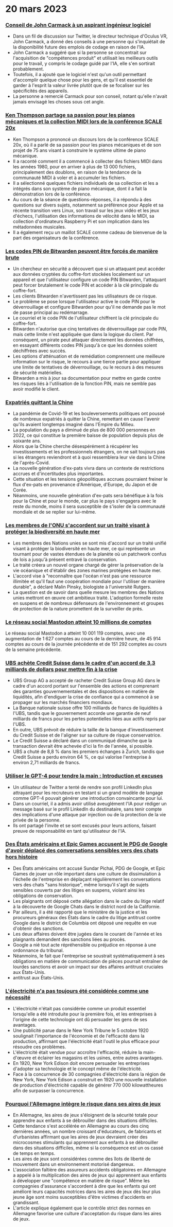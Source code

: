 

<CallToAction />

<Steps>

# 20 mars 2023

### [Conseil de John Carmack à un aspirant ingénieur logiciel](https://twitter.com/ID_AA_Carmack/status/1637087219591659520?ref=hackernewsgpt.com)

- Dans un fil de discussion sur Twitter, le directeur technique d'Oculus VR, John Carmack, a donné des conseils à une personne qui s'inquiétait de la disponibilité future des emplois de codage en raison de l'IA.
- John Carmack a suggéré que si la personne se concentrait sur l'acquisition de "compétences produit" et utilisait les meilleurs outils pour le travail, y compris le codage guidé par l'IA, elle s'en sortirait probablement.
- Toutefois, il a ajouté que le logiciel n'est qu'un outil permettant d'accomplir quelque chose pour les gens, et qu'il est essentiel de garder à l'esprit la valeur livrée plutôt que de se focaliser sur les spécificités des appareils.
- La personne a remercié Carmack pour son conseil, notant qu'elle n'avait jamais envisagé les choses sous cet angle.

### [Ken Thompson partage sa passion pour les pianos mécaniques et la collection MIDI lors de la conférence SCALE 20x](https://www.youtube.com/watch?v=kaandEt_pKw&ref=hackernewsgpt.com)

- Ken Thompson a prononcé un discours lors de la conférence SCALE 20x, où il a parlé de sa passion pour les pianos mécaniques et de son projet de 75 ans visant à construire le système ultime de piano mécanique.
- Il a raconté comment il a commencé à collecter des fichiers MIDI dans les années 1980, pour en arriver à plus de 13 000 fichiers, principalement des doublons, en raison de la tendance de la communauté MIDI à voler et à accumuler les fichiers.
- Il a sélectionné quelques fichiers individuels de sa collection et les a intégrés dans son système de piano mécanique, dont il a fait la démonstration lors de la conférence.
- Au cours de la séance de questions-réponses, il a répondu à des questions sur divers sujets, notamment sa préférence pour Apple et sa récente transition vers Linux, son travail sur les jeux vidéo et les jeux d'échecs, l'utilisation des informations de vélocité dans le MIDI, sa collection d'ordinateurs Raspberry Pi et son implication dans les métadonnées musicales.
- Il a également reçu un maillot SCALE comme cadeau de bienvenue de la part des organisateurs de la conférence.

### [Les codes PIN de Bitwarden peuvent être forcés de manière brute](https://ambiso.github.io/bitwarden-pin/?ref=hackernewsgpt.com)

- Un chercheur en sécurité a découvert que si un attaquant peut accéder aux données cryptées du coffre-fort stockées localement sur un appareil et que l'utilisateur configure un code PIN Bitwarden, l'attaquant peut forcer brutalement le code PIN et accéder à la clé principale du coffre-fort.
- Les clients Bitwarden n'avertissent pas les utilisateurs de ce risque.
- Le problème se pose lorsque l'utilisateur active le code PIN pour le déverrouillage et configure Bitwarden pour qu'il ne demande pas le mot de passe principal au redémarrage.
- Le courriel et le code PIN de l'utilisateur chiffrent la clé principale du coffre-fort.
- Bitwarden n'autorise que cinq tentatives de déverrouillage par code PIN, mais cette limite n'est appliquée que dans la logique du client. Par conséquent, un pirate peut attaquer directement les données chiffrées, en essayant différents codes PIN jusqu'à ce que les données soient déchiffrées avec succès.
- Les options d'atténuation et de remédiation comprennent une meilleure information sur le risque, le recours à une tierce partie pour appliquer une limite de tentatives de déverrouillage, ou le recours à des mesures de sécurité matérielles.
- Bitwarden a mis à jour sa documentation pour mettre en garde contre les risques liés à l'utilisation de la fonction PIN, mais ne semble pas avoir modifié le client.

### [Expatriés quittant la Chine](https://www.persuasion.community/p/leaving-china?ref=hackernewsgpt.com)

- La pandémie de Covid-19 et les bouleversements politiques ont poussé de nombreux expatriés à quitter la Chine, remettant en cause l'avenir qu'ils avaient longtemps imaginé dans l'Empire du Milieu.
- La population du pays a diminué de plus de 800 000 personnes en 2022, ce qui constitue la première baisse de population depuis plus de soixante ans.
- Alors que la Chine cherche désespérément à récupérer les investissements et les professionnels étrangers, on ne sait toujours pas si les étrangers reviendront et à quoi ressemblera leur vie dans la Chine de l'après-Covid.
- La nouvelle génération d'ex-pats vivra dans un contexte de restrictions accrues et d'incertitudes plus importantes.
- Cette situation et les tensions géopolitiques accrues pourraient freiner le flux d'ex-pats en provenance d'Amérique, d'Europe, du Japon et de Corée.
- Néanmoins, une nouvelle génération d'ex-pats sera bénéfique à la fois pour la Chine et pour le monde, car plus le pays s'engagera avec le reste du monde, moins il sera susceptible de s'isoler de la communauté mondiale et de se replier sur lui-même.

### [Les membres de l'ONU s'accordent sur un traité visant à protéger la biodiversité en haute mer](https://apnews.com/article/un-oceans-biodiversity-treaty-0b024fa07e8c1947236d8b8491ebf92c?ref=hackernewsgpt.com)

- Les membres des Nations unies se sont mis d'accord sur un traité unifié visant à protéger la biodiversité en haute mer, ce qui représente un tournant pour de vastes étendues de la planète où un patchwork confus de lois a jusqu'à présent entravé la conservation.
- Le traité créera un nouvel organe chargé de gérer la préservation de la vie océanique et d'établir des zones marines protégées en haute mer.
- L'accord vise à "reconnaître que l'océan n'est pas une ressource illimitée et qu'il faut une coopération mondiale pour l'utiliser de manière durable", a déclaré Malin Pinsky, biologiste à l'université Rutgers.
- La question est de savoir dans quelle mesure les membres des Nations unies mettront en œuvre cet ambitieux traité. L'adoption formelle reste en suspens et de nombreux défenseurs de l'environnement et groupes de protection de la nature promettent de la surveiller de près.

### [Le réseau social Mastodon atteint 10 millions de comptes](https://mastodon.social/@mastodonusercount/110051957865629817?ref=hackernewsgpt.com)

Le réseau social Mastodon a atteint 10 001 119 comptes, avec une augmentation de 1 627 comptes au cours de la dernière heure, de 45 914 comptes au cours de la journée précédente et de 151 292 comptes au cours de la semaine précédente.

### [UBS achète Credit Suisse dans le cadre d'un accord de 3,3 milliards de dollars pour mettre fin à la crise](https://www.bloomberg.com/news/articles/2023-03-19/ubs-agrees-to-buy-credit-suisse-in-historic-deal-to-end-crisis?ref=hackernewsgpt.com)

- UBS Group AG a accepté de racheter Credit Suisse Group AG dans le cadre d'un accord portant sur l'ensemble des actions et comprenant des garanties gouvernementales et des dispositions en matière de liquidités, afin d'endiguer la crise de confiance qui a commencé à se propager sur les marchés financiers mondiaux.
- La Banque nationale suisse offre 100 milliards de francs de liquidités à l'UBS, tandis que le gouvernement accorde une garantie de neuf milliards de francs pour les pertes potentielles liées aux actifs repris par l'UBS.
- En outre, UBS prévoit de réduire la taille de la banque d'investissement du Credit Suisse et de l'aligner sur sa culture de risque conservatrice.
- Le Credit Suisse a déclaré dans un communiqué dimanche que la transaction devrait être achevée d'ici la fin de l'année, si possible.
- UBS a chuté de 8,8 % dans les premiers échanges à Zurich, tandis que Credit Suisse a perdu environ 64 %, ce qui valorise l'entreprise à environ 2,71 milliards de francs.

### [Utiliser le GPT-4 pour tendre la main : Introduction et excuses](https://twitter.com/brdskggs/status/1637114268876144640?ref=hackernewsgpt.com)

- Un utilisateur de Twitter a tenté de rendre son profil LinkedIn plus attrayant pour les recruteurs en testant si un grand modèle de langage comme GPT-4 pouvait générer une introduction convaincante pour lui.
- Dans un courriel, il a admis avoir utilisé aveuglément l'IA pour rédiger un message basé sur le profil LinkedIn du destinataire, sans tenir compte des implications d'une attaque par injection ou de la protection de la vie privée de la personne.
- Ils ont partagé l'invite et se sont excusés pour leurs actions, faisant preuve de responsabilité en tant qu'utilisateur de l'IA.

### [Des États américains et Epic Games accusent le PDG de Google d'avoir déplacé des conversations sensibles vers des chats hors histoire](http://www.fosspatents.com/2023/03/us-states-epic-games-others-accuse.html?ref=hackernewsgpt.com)

- Des États américains ont accusé Sundar Pichai, PDG de Google, et Epic Games de jouer un rôle important dans une culture de dissimulation à l'échelle de l'entreprise en déplaçant régulièrement les conversations vers des chats "sans historique", même lorsqu'il s'agit de sujets sensibles couverts par des litiges en suspens, violant ainsi les obligations de conservation.
- Les plaignants ont déposé cette allégation dans le cadre du litige relatif à la découverte de Google Chats dans le district nord de la Californie.
- Par ailleurs, il a été rapporté que le ministère de la justice et les procureurs généraux des États dans le cadre du litige antitrust contre Google dans le district de Columbia ont déposé une requête en vue d'obtenir des sanctions.
- Les deux affaires doivent être jugées dans le courant de l'année et les plaignants demandent des sanctions liées au procès.
- Google a nié tout acte répréhensible ou préjudice en réponse à une ordonnance du tribunal.
- Néanmoins, le fait que l'entreprise se soustrait systématiquement à ses obligations en matière de communication de pièces pourrait entraîner de lourdes sanctions et avoir un impact sur des affaires antitrust cruciales aux États-Unis.
- antitrust aux États-Unis.

### [L'électricité n'a pas toujours été considérée comme une nécessité](https://www.smithsonianmag.com/smart-news/people-had-to-be-convinced-of-the-usefulness-of-electricity-21221094/?ref=hackernewsgpt.com)

- L'électricité n'était pas considérée comme un produit essentiel lorsqu'elle a été introduite pour la première fois, et les entreprises à l'origine de cette technologie ont dû persuader les gens de ses avantages.
- Une publicité parue dans le New York Tribune le 5 octobre 1920 soulignait l'importance de l'économie et de l'efficacité dans la production, affirmant que l'électricité était l'outil le plus efficace pour résoudre ces problèmes.
- L'électricité était vendue pour accroître l'efficacité, réduire la main-d'œuvre et éclairer les magasins et les usines, entre autres avantages.
- En 1920, New York Edison doit encore persuader les entreprises d'adopter sa technologie et le concept même de l'électricité.
- Face à la concurrence de 30 compagnies d'électricité dans la région de New York, New York Edison a construit en 1920 une nouvelle installation de production d'électricité capable de générer 770 000 kilowattheures afin de surpasser la concurrence.

### [Pourquoi l'Allemagne intègre le risque dans ses aires de jeux](https://www.theguardian.com/world/2021/oct/24/why-germany-is-building-risk-into-its-playgrounds?ref=hackernewsgpt.com)

- En Allemagne, les aires de jeux s'éloignent de la sécurité totale pour apprendre aux enfants à se débrouiller dans des situations difficiles.
- Cette tendance s'est accélérée en Allemagne au cours des cinq dernières années, un nombre croissant d'éducateurs, de fabricants et d'urbanistes affirmant que les aires de jeux devraient créer des microcosmes stimulants qui apprennent aux enfants à se débrouiller dans des situations difficiles, même si la conséquence est un os cassé de temps en temps.
- Les aires de jeux sont considérées comme des îlots de liberté de mouvement dans un environnement motorisé dangereux.
- L'association faîtière des assureurs accidents obligatoires en Allemagne a appelé à la multiplication des aires de jeux qui apprennent aux enfants à développer une "compétence en matière de risque". Même les compagnies d'assurance s'accordent à dire que les enfants qui ont amélioré leurs capacités motrices dans les aires de jeux dès leur plus jeune âge sont moins susceptibles d'être victimes d'accidents en grandissant.
- L'article explique également que le contrôle strict des normes en Allemagne favorise une culture d'acceptation du risque dans les aires de jeux.

</Steps>
